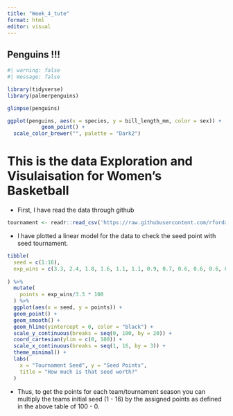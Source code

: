 ```yaml
---
title: "Week_4_tute"
format: html
editor: visual
---
```


## Penguins !!!

```r
#| warning: false
#| message: false

library(tidyverse)
library(palmerpenguins)
```

```r
glimpse(penguins)
```

```r

ggplot(penguins, aes(x = species, y = bill_length_mm, color = sex)) +
           geom_point() +
  scale_color_brewer("", palette = "Dark2")
```

# This is the data Exploration and Visulaisation for Women's Basketball

-   First, I have read the data through github

```r
tournament <- readr::read_csv('https://raw.githubusercontent.com/rfordatascience/tidytuesday/master/data/2020/2020-10-06/tournament.csv')

```

-   I have plotted a linear model for the data to check the seed point with seed tournament.

```r
tibble(
  seed = c(1:16),
  exp_wins = c(3.3, 2.4, 1.8, 1.6, 1.1, 1.1, 0.9, 0.7, 0.6, 0.6, 0.6, 0.5, 0.3, 0.2, 0.1, 0)
  
) %>% 
  mutate(
    points = exp_wins/3.3 * 100
  ) %>% 
  ggplot(aes(x = seed, y = points)) +
  geom_point() +
  geom_smooth() +
  geom_hline(yintercept = 0, color = "black") +
  scale_y_continuous(breaks = seq(0, 100, by = 20)) +
  coord_cartesian(ylim = c(0, 100)) +
  scale_x_continuous(breaks = seq(1, 16, by = 3)) +
  theme_minimal() +
  labs(
    x = "Tournament Seed", y = "Seed Points",
    title = "How much is that seed worth?"
  )
```

-   Thus, to get the points for each team/tournament season you can multiply the teams initial seed (1 - 16) by the assigned points as defined in the above table of 100 - 0.

